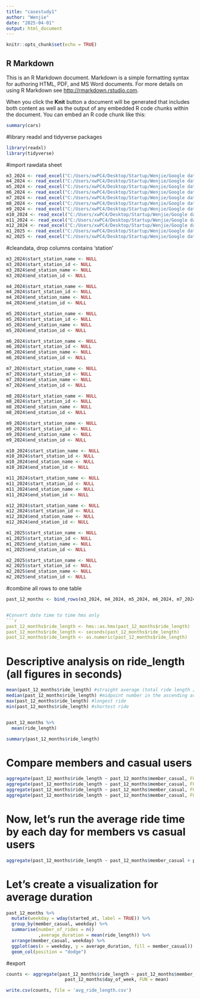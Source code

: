 ---
title: "casestudy1"
author: "Wenjie"
date: "2025-04-01"
output: html_document
---

```{r setup, include=FALSE}
knitr::opts_chunk$set(echo = TRUE)
```

## R Markdown

This is an R Markdown document. Markdown is a simple formatting syntax for authoring HTML, PDF, and MS Word documents. For more details on using R Markdown see <http://rmarkdown.rstudio.com>.

When you click the **Knit** button a document will be generated that includes both content as well as the output of any embedded R code chunks within the document. You can embed an R code chunk like this:

```{r cars}
summary(cars)
```


#library readxl and tidyverse packages
```{r cars}
library(readxl)
library(tidyverse)
```

#import rawdata sheet
```{r cars}
m3_2024 <- read_excel("C:/Users/xwPC4/Desktop/Startup/Wenjie/Google data analytics portfolios/capstone track A/case 1/raw_data_20250331_v1/xlxs/202403-divvy-tripdata.xlsx")
m4_2024 <- read_excel("C:/Users/xwPC4/Desktop/Startup/Wenjie/Google data analytics portfolios/capstone track A/case 1/raw_data_20250331_v1/xlxs/202404-divvy-tripdata.xlsx")
m5_2024 <- read_excel("C:/Users/xwPC4/Desktop/Startup/Wenjie/Google data analytics portfolios/capstone track A/case 1/raw_data_20250331_v1/xlxs/202405-divvy-tripdata.xlsx")
m6_2024 <- read_excel("C:/Users/xwPC4/Desktop/Startup/Wenjie/Google data analytics portfolios/capstone track A/case 1/raw_data_20250331_v1/xlxs/202406-divvy-tripdata.xlsx")
m7_2024 <- read_excel("C:/Users/xwPC4/Desktop/Startup/Wenjie/Google data analytics portfolios/capstone track A/case 1/raw_data_20250331_v1/xlxs/202407-divvy-tripdata.xlsx")
m8_2024 <- read_excel("C:/Users/xwPC4/Desktop/Startup/Wenjie/Google data analytics portfolios/capstone track A/case 1/raw_data_20250331_v1/xlxs/202408-divvy-tripdata.xlsx")
m9_2024 <- read_excel("C:/Users/xwPC4/Desktop/Startup/Wenjie/Google data analytics portfolios/capstone track A/case 1/raw_data_20250331_v1/xlxs/202409-divvy-tripdata.xlsx")
m10_2024 <- read_excel("C:/Users/xwPC4/Desktop/Startup/Wenjie/Google data analytics portfolios/capstone track A/case 1/raw_data_20250331_v1/xlxs/202410-divvy-tripdata.xlsx")
m11_2024 <- read_excel("C:/Users/xwPC4/Desktop/Startup/Wenjie/Google data analytics portfolios/capstone track A/case 1/raw_data_20250331_v1/xlxs/202411-divvy-tripdata.xlsx")
m12_2024 <- read_excel("C:/Users/xwPC4/Desktop/Startup/Wenjie/Google data analytics portfolios/capstone track A/case 1/raw_data_20250331_v1/xlxs/202412-divvy-tripdata.xlsx")
m1_2025 <- read_excel("C:/Users/xwPC4/Desktop/Startup/Wenjie/Google data analytics portfolios/capstone track A/case 1/raw_data_20250331_v1/xlxs/202501-divvy-tripdata.xlsx")
m2_2025 <- read_excel("C:/Users/xwPC4/Desktop/Startup/Wenjie/Google data analytics portfolios/capstone track A/case 1/raw_data_20250331_v1/xlxs/202502-divvy-tripdata.xlsx")
```

#cleandata, drop columns contains 'station'
```{r cars}
m3_2024$start_station_name <- NULL
m3_2024$start_station_id <- NULL
m3_2024$end_station_name <- NULL
m3_2024$end_station_id <- NULL

m4_2024$start_station_name <- NULL
m4_2024$start_station_id <- NULL
m4_2024$end_station_name <- NULL
m4_2024$end_station_id <- NULL

m5_2024$start_station_name <- NULL
m5_2024$start_station_id <- NULL
m5_2024$end_station_name <- NULL
m5_2024$end_station_id <- NULL

m6_2024$start_station_name <- NULL
m6_2024$start_station_id <- NULL
m6_2024$end_station_name <- NULL
m6_2024$end_station_id <- NULL

m7_2024$start_station_name <- NULL
m7_2024$start_station_id <- NULL
m7_2024$end_station_name <- NULL
m7_2024$end_station_id <- NULL

m8_2024$start_station_name <- NULL
m8_2024$start_station_id <- NULL
m8_2024$end_station_name <- NULL
m8_2024$end_station_id <- NULL

m9_2024$start_station_name <- NULL
m9_2024$start_station_id <- NULL
m9_2024$end_station_name <- NULL
m9_2024$end_station_id <- NULL

m10_2024$start_station_name <- NULL
m10_2024$start_station_id <- NULL
m10_2024$end_station_name <- NULL
m10_2024$end_station_id <- NULL

m11_2024$start_station_name <- NULL
m11_2024$start_station_id <- NULL
m11_2024$end_station_name <- NULL
m11_2024$end_station_id <- NULL

m12_2024$start_station_name <- NULL
m12_2024$start_station_id <- NULL
m12_2024$end_station_name <- NULL
m12_2024$end_station_id <- NULL

m1_2025$start_station_name <- NULL
m1_2025$start_station_id <- NULL
m1_2025$end_station_name <- NULL
m1_2025$end_station_id <- NULL

m2_2025$start_station_name <- NULL
m2_2025$start_station_id <- NULL
m2_2025$end_station_name <- NULL
m2_2025$end_station_id <- NULL
```

#combine all rows to one table
```{r cars}
past_12_months <- bind_rows(m3_2024, m4_2024, m5_2024, m6_2024, m7_2024, m8_2024, m9_2024, m10_2024, m11_2024, m12_2024, m1_2025, m2_2025)


#Convert date time to time hms only
```{r cars}
past_12_months$ride_length <- hms::as.hms(past_12_months$ride_length)
past_12_months$ride_length <- seconds(past_12_months$ride_length)
past_12_months$ride_length <- as.numeric(past_12_months$ride_length)
```


# Descriptive analysis on ride_length (all figures in seconds)
```{r cars}
mean(past_12_months$ride_length) #straight average (total ride length / rides)
median(past_12_months$ride_length) #midpoint number in the ascending array of ride lengths
max(past_12_months$ride_length) #longest ride
min(past_12_months$ride_length) #shortest ride


past_12_months %>%
  mean(ride_length)

summary(past_12_months$ride_length)
```

# Compare members and casual users
```{r cars}
aggregate(past_12_months$ride_length ~ past_12_months$member_casual, FUN = mean)
aggregate(past_12_months$ride_length ~ past_12_months$member_casual, FUN = median)
aggregate(past_12_months$ride_length ~ past_12_months$member_casual, FUN = max)
aggregate(past_12_months$ride_length ~ past_12_months$member_casual, FUN = min)
```

# Now, let's run the average ride time by each day for members vs casual users
```{r cars}
aggregate(past_12_months$ride_length ~ past_12_months$member_casual + past_12_months$day_of_week, FUN = mean)
```

# Let's create a visualization for average duration
```{r cars}
past_12_months %>%
  mutate(weekday = wday(started_at, label = TRUE)) %>%
  group_by(member_casual, weekday) %>%
  summarise(number_of_rides = n()
            ,average_duration = mean(ride_length)) %>%
  arrange(member_casual, weekday) %>%
  ggplot(aes(x = weekday, y = average_duration, fill = member_casual)) +
  geom_col(position = "dodge")
```

#export
```{r cars}
counts <- aggregate(past_12_months$ride_length ~ past_12_months$member_casual +
                      past_12_months$day_of_week, FUN = mean)

write.csv(counts, file = 'avg_ride_length.csv')
```